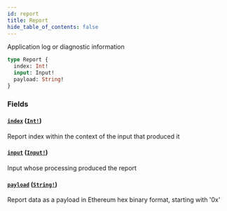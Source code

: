 ```yaml
---
id: report
title: Report
hide_table_of_contents: false
---
```



Application log or diagnostic information

```graphql
type Report {
  index: Int!
  input: Input!
  payload: String!
}
```


### Fields

#### [`index`](#) ([`Int!`](/api/graphql/scalars/int))

Report index within the context of the input that produced it


#### [`input`](#) ([`Input!`](/api/graphql/objects/input))

Input whose processing produced the report


#### [`payload`](#) ([`String!`](/api/graphql/scalars/string))

Report data as a payload in Ethereum hex binary format, starting with '0x'




